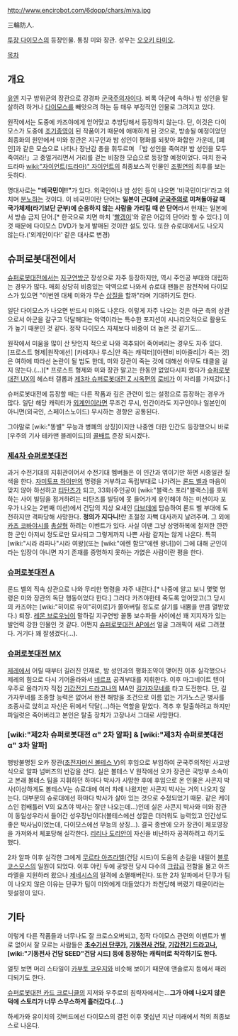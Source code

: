 http://www.encirobot.com/6dopp/chars/miva.jpg

三輪防人. 

[[투장 다이모스]]의 등장인물. 통칭 미와 장관. 성우는 [[오오키 타미오]].

[[목차]]
== 개요 ==
[[유엔]] 지구 방위군의 장관으로 강경파 [[군국주의]]자이다. 비록 아군에 속하나 밤 성인을 말살하려 하거나 [[다이모스]]를 빼앗으려 하는 등 매우 부정적인 인물로 그려지고 있다.

원작에서는 도중에 카즈야에게 얻어맞고 추방당해서 등장하지 않는다. 단, 이것은 다이모스가 도중에 [[조기종영]]이 된 작품이기 때문에 애매하게 된 것으로, 방송될 예정이었던 최종화의 원안에서 미와 장관은 지구인과 밤 성인이 평화를 되찾아 화합한 가운데, [폐인]과 같은 모습으로 나타나 장난감 총을 휘두르며 「밤 성인을 죽여라! 밤 성인을 모두 죽여라!」고 중얼거리면서 거리를 걷는 비참한 모습으로 등장할 예정이었다. 마치 한국 드라마 [[wiki:"자이언트(드라마)" 자이언트]]의 최종보스격 인물인 [[조필연]]의 최후를 보는 듯하다.

명대사로는 '''"비국민이!!"'''가 있다. 외국인이나 밤 성인 등이 나오면 '비국민이다!'라고 외치며 [[분노]]하는 것이다. 이 비국민이란 단어는 '''일본이 근대에 [[군국주의]]로 미쳐돌아갈 때 국가체제(라기보단 군부)에 순응하지 않는 사람을 가리킬 때 쓴 단어'''라서 현재는 일본에서 방송 금지 단어.[* 한국으로 치면 마치 '[[빨갱이]]'와 같은 어감의 단어라 할 수 있다.] 이것 때문에 다이모스 DVD가 늦게 발매된 것이란 설도 있다. 또한 슈로대에서도 나오지 않는다.('외계인이다!' 같은 대사로 변경)

== 슈퍼로봇대전에서 ==
[[슈퍼로봇대전]]에서는 [[지구연방]]군 장성으로 자주 등장하지만, 역시 주인공 부대와 대립하는 경우가 많다. 매회 상당히 비중있는 악역으로 나와서 슈로대 팬들은 참전작에 다이모스가 있으면 "이번엔 대체 미와가 무슨 [[삽질]]을 할까"라며 기대하기도 한다.

일단 다이모스가 나오면 반드시 미와도 나온다. 이렇게 자주 나오는 것은 아군 측의 상관으로서 아군을 갈구고 닥달해대는 악역이라는 특수한 포지션이 시나리오적으로 활용도가 높기 때문인 것 같다. 정작 다이모스 자체보다 비중이 더 높은 것 같기도…

원작에서 미움을 많이 산 탓인지 적으로 나와 격추되어 죽어버리는 경우도 자주 있다. [프로스트 형제|원작에선] [카테지나 루스|안 죽는 캐릭터][아렌비 비아즐리|가 죽는 것]은 여하에 따라선 논란이 될 법도 한데, 미와 장관이 죽는 것에 대해선 아무도 태클을 걸지 않는다.(…)[* 프로스트 형제와 미와 장관 말고는 한동안 없었다시피 했다가 [[슈퍼로봇대전 UX]]의 헤스터 갤롭과 [[제3차 슈퍼로봇대전 Z 시옥편]]의 [[로비]]가 이 자리를 가져갔다.]

슈퍼로봇대전에 등장할 때는 다른 작품과 깊은 관련이 있는 설정으로 등장하는 경우가 많다. 일단 해당 캐릭터가 [[외계인]]이라면 무조건 무시, 인간이라도 지구인이나 일본인이 아니면(외국인, 스페이스노이드) 무시하는 경향은 공통된다.

그야말로 [wiki:"똥별" 무능과 병폐의 상징]이지만 나중엔 더한 인간도 등장했으니 바로 [우주의 기사 테카맨 블레이드]의 [[콜배트]] 준장 되시겠다.
=== [[제4차 슈퍼로봇대전]] ===
과거 수전기대의 지휘관이어서 수전기대 멤버들은 이 인간과 엮이기만 하면 시종일관 질색을 한다. [[자미토프 하이만]]의 명령을 거부하고 독립부대로 나가려는 [[론드 벨]]과 마음이 맞지 않아 하선하고 [[티탄즈]]가 되고, 33화(주인공이 [wiki:"블랙스 포라"블랙스]를 호위하는 사이 빌딩을 점거하려는 티탄즈를 빌딩에 못 들어가게 유인해야 하는 미션이자 포우가 나오는 2번째 미션)에서 건담의 지상 요새인 [[다브데]]에 탑승하여 론드 벨 부대에 도전하지만 격파당해 사망한다. '''정의가 지다니!'''란 초절정 자뻑 대사까지 날려주며. 그 외에 [[카츠 코바야시]]를 [[총살형]] 하려는 이벤트가 있다. 사실 이땐 그냥 상명하복에 철저한 깐깐한 군인 아저씨 정도로만 묘사되고 그렇게까지 나쁜 사람 같지는 않게 나온다. 특히 [wiki:"시라 라파나"시라 여왕](또는 [wiki:"에렌 함므"에렌 왕녀])이 그에 대해 군인이라는 입장이 아니면 자기 존재를 증명하지 못하는 가엾은 사람이란 평을 한다.

=== [[슈퍼로봇대전 A]] ===
론드 벨의 직속 상관으로 나와 무리한 명령을 자주 내린다.[* 나중에 알고 보니 몇몇 명령은 미와 장관의 독단 행동이었다 한다.] 그러다 카즈야한테 죽도록 얻어맞고(그 당시의 카즈야는 [wiki:"히이로 유이"히이로]가 쫄아버릴 정도로 살기를 내뿜을 만큼 열받았다.) 퇴장. [[레몬 브로우닝]]이 말하길 지구연방 꼴통 보수파들 사이에선 꽤 지지자가 있는 발언력 강한 인물인 것 같다. 어쩐지 [[슈퍼로봇대전 AP]]에선 얼굴 그래픽이 새로 그려졌다. 거기다 꽤 잘생겼다(…).

=== [[슈퍼로봇대전 MX]] ===
[[제레]]에서 어릴 때부터 길러진 인재로, 밤 성인과의 평화조약이 맺어진 이후 실각했으나 제레의 힘으로 다시 기어올라와서 [[네르프]] 공격부대를 지휘한다. 이후 마그네이트 텐이 우주로 올라가자 직접 [[기갑전기 드라고나]]의 MA인 [[길가자무네]]를 타고 도전한다. 단, 길가자무네를 조종할 능력은 없어서 완전 해방을 조건으로 이름 없는 기가노스군 병사를 조종사로 앉히고 자신은 뒤에서 닥달(…)하는 역할을 맡았다. 격추 후 탈출하려고 하지만 파일럿은 죽어버리고 본인은 탈출 장치가 고장나서 그대로 사망한다.

=== [wiki:"제2차 슈퍼로봇대전 α" 2차 알파] & [wiki:"제3차 슈퍼로봇대전 α" 3차 알파] ===
행방불명된 오카 장관([[초전자머신 볼테스 V]])의 후임으로 부임하여 군국주의적인 사고방식으로 알파 넘버즈의 반감을 산다. 실은 볼테스 V 원작에선 오카 장관은 국방부 소속이고 본래 볼테스 팀을 지휘하던 하마다 박사가 사망한 후에 후임으로 온 인물은 사콘지 박사(이상하게도 볼테스V는 슈로대에 여러 차례 나왔지만 사콘지 박사는 거의 나오지 않는다. 대부분의 슈로대에선 하마다 박사가 살아 있는 것으로 수정되었기 때문. 같은 케이스인 컴배틀러 V의 요츠야 박사는 잘만 나오는데…)인데 실은 사콘지 박사와 미와 장관이 동일성우라서 들어간 성우장난이다(볼테스에선 성깔은 더러워도 능력있고 인간성도 좋은 박사님이었는데, 다이모스에선 무능의 상징…). 결국 종반에 오카 장관이 체포영장을 가져와서 체포당해 실각한다. [[리리나 도리안]]이 자신을 비난하자 공격하려고 하기도 했다.

2차 알파 이후 실각한 그에게 [[무르타 아즈라엘]](건담 시드)이 도움의 손길을 내밀어 [[블루 코스모스]]의 일원이 되었다. 이후 야킨 두에 공방전 당시 다수의 [[크랍]]급 전함을 몰고 아즈라엘을 지원하러 왔으나 [[제네시스]]의 일격에 소멸해버린다. 또한 2차 알파에서 단쿠가 팀이 나오지 않은 이유는 단쿠가 팀이 미와에게 대들었다가 좌천당해 버렸기 때문이라는 뒷설정이 있다.

== 기타 ==
이렇게 다른 작품들과 너무나도 잘 크로스오버되고, 정작 다이모스 관련의 이벤트가 별로 없어서 잘 모르는 사람들은 '''[[초수기신 단쿠가]], [[기동전사 건담]], [[기갑전기 드라고나]], [wiki:"기동전사 건담 SEED"건담 시드] 등에 등장하는 캐릭터로 착각하기도 한다.'''

얼핏 보면 머리 스타일이 [[카부토 코우지]]와 비슷해 보이기 때문에 앤솔로지 등에서 패러디되기도 한다.

[[슈퍼로봇대전 카드 크로니클]]의 지저와 우주로의 침략자에서는…'''그가 아예 나오지 않은 덕에 스토리가 너무 스무스하게 흘러갔다.(…)'''

하세가와 유이치의 갓버드에선 다이모스의 결전 이후 몇십년 지난 미래에서 적의 최종보스로 나온다. 
